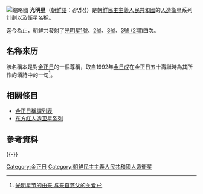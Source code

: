 [[File:Technicians_inside_the_General_Satellite_Control_Center_in_NK.jpg|缩略图]]
'''光明星'''（[[朝鮮語|朝鮮語]]：광명성）是[[朝鮮民主主義人民共和國|朝鮮民主主義人民共和國]]的[[人造衛星|人造衛星]]系列計劃以及衛星名稱。

迄今為止，朝鮮共發射了[[光明星1號|光明星1號]]、[[光明星2號|2號]]、[[光明星3號|3號]]、[[光明星3號_(2期)|3號 (2期)]]四次。
==名称来历==
該名稱本是對[[金正日|金正日]]的一個尊稱，取自1992年[[金日成|金日成]]在金正日五十壽誕時為其所作的頌詩{{cquote|
白头山顶正日峰
小白水河碧溪流
'''光明星诞五十周'''
皆赞文武忠孝备
万民称颂齐同心
欢呼声高震天地}}中的一句<ref>[https://m.douban.com/note/200596800/ 光明星节的由来 与来自慈父的关爱]</ref>。

==相關條目==
* [[金正日稱謂列表|金正日稱謂列表]]
* [[东方红人造卫星系列|东方红人造卫星系列]]

== 參考資料 ==
{{Reflist|2}}

{{-}}
{{朝鮮航天計劃}}

{{DEFAULTSORT:G}}
[[Category:金正日|Category:金正日]]
[[Category:朝鮮民主主義人民共和國人造衛星|Category:朝鮮民主主義人民共和國人造衛星]]